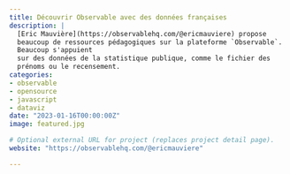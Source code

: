 ```yaml
---
title: Découvrir Observable avec des données françaises
description: |
  [Eric Mauvière](https://observablehq.com/@ericmauviere) propose
  beaucoup de ressources pédagogiques sur la plateforme `Observable`. 
  Beaucoup s'appuient
  sur des données de la statistique publique, comme le fichier des
  prénoms ou le recensement.
categories:
- observable
- opensource
- javascript
- dataviz
date: "2023-01-16T00:00:00Z"
image: featured.jpg

# Optional external URL for project (replaces project detail page).
website: "https://observablehq.com/@ericmauviere"

---
```


